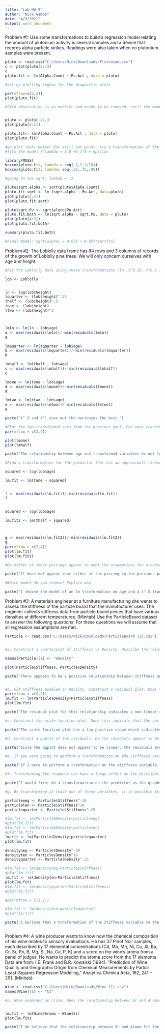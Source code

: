 ```yaml
---
title: "Lab-HW-9"
author: "Nick Gembs"
date: "4/9/2021"
output: word_document
---
```



Problem #1: Use some transformations to build a regression model relating the amount of plutonium activity is several samples and a device that records alpha particle strikes. Readings were also taken when no plutonium samples were present.
```r

pluto <- read.csv("C:/Users/Nick/Downloads/Plutonium.csv")
c <- plot(pluto[2:1])
c
pluto.fit <- lm(Alpha.Count ~ Pu.Act , data = pluto)

#set up plotting region for the diagnostic plots

par(mfrow=c(2,2))
plot(pluto.fit)


```

```r
#24th observation is an outlier and needs to be removed, refit the model


pluto <- pluto[-24,]
plot(pluto[2:1])

pluto.fit<- lm(Alpha.Count ~ Pu.Act , data = pluto)
plot(pluto.fit)
```

```r
#qq plot looks better but still not great, try a transformation of the response with boxcox
#fits the model Y^lambda = b_0 +b_1*X + epsilon

library(MASS)
boxcox(pluto.fit, lambda = seq(-2,2,1/10))
boxcox(pluto.fit, lambda= seq(.25,.75,.05))

#going to use sqrt, lambda = .5

pluto$sqrt.alpha <- sqrt(pluto$Alpha.Count)
pluto.fit.sqrt <- lm (sqrt.alpha ~ Pu.Act, data=pluto)
plot(pluto[2:3])
plot(pluto.fit.sqrt)

```


```r
pluto$sqrt.Pu <- sqrt(pluto$Pu.Act)
pluto.fit.both <- lm(sqrt.alpha ~ sqrt.Pu, data = pluto)
plot(pluto[4:3])
plot(pluto.fit.both)

summary(pluto.fit.both)

#Final Model: sqrt(alpha) = 0.073 + 0.057*sqrt(Pu)
```

\newpage

Problem #2: The Loblolly data frame has 84 rows and 3 columns of records of the growth of Loblolly pine trees. We will only concern ourselves with age and height.
```r

#Fit the Loblolly data using these transformations (ln ,t^0.25, t^0.5 , t^1 , t^2) on the response variable. Which two even out the variances the best? (For each transformation, compute the ratio of the largest variance by age to the smallest variance by age. The best will be the tranformations with a ratio closest to one. )

lob <- Loblolly


ln <- log(lob$height)
tquarter <- (lob$height)^.25
thalf <- (lob$height)^.5
tone <- (lob$height)
ttwo <- (lob$height)^2



lmln <- lm(ln ~ lob$age)
a <- max(residuals(lmln))/-min(residuals(lmln))
a

lmquarter <- lm(tquarter ~ lob$age)
b <- max(residuals(lmquarter))/-min(residuals(lmquarter))
b

lmhalf <- lm(thalf ~ lob$age)
c <- max(residuals(lmhalf))/-min(residuals(lmhalf))
c

lmone <- lm(tone ~ lob$age)
d <- max(residuals(lmone))/-min(residuals(lmone))
d

lmtwo <- lm(ttwo ~ lob$age)
e <- max(residuals(lmtwo))/-min(residuals(lmtwo))
e

paste("t^.5 and t^1 even out the variances the best.")

#Plot the two transformed sets from the previous part. For each transformation, do the variances at each age look similar? For each tranformation, does the relationship between age and the transformed variables look linear?
par(mfrow = c(2,4))

plot(lmone)
plot(lmhalf)

paste("The relationship between age and transformed variables do not look linear in either of the two tranformations chosen. The variances for t^1 appear greater than for t^.5, but both variances show a non-linear relationship")

#Find a transformation for the predictor that has an approximate linear relationship with the transformed responses. (limit your search to the same transformations you tried on the response.)

squared <- log(lob$age)

lm.fit <- lm(tone ~ squared)


f <- max(residuals(lm.fit))/-min(residuals(lm.fit))
f


squared <- log(lob$age)

lm.fit2 <- lm(thalf ~ squared)



g <- max(residuals(lm.fit2))/-min(residuals(lm.fit2))
g
par(mfrow = c(2,4))
plot(lm.fit)
plot(lm.fit2)

#Do either of these pairings appear to meet the assumptions for a normal linear regression model? Explain.

paste("It does not appear that either of the pairing in the previous part perfectly meet the assumptions for a normal linear regression model. Although the pairing of ln(age) and (height)^.5 appears linear, the variance is not perfectly consistant for all age values, specifically at 2 and 3.")
	
#Which model do you choose? Explain why.

paste("I choose the model of an ln tranformation on age and a t^.5 transformation on height because its residual plot appears the most flat and its qqplot appears to be the most positive linear.")

```

\newpage

Problem #3: A materials engineer at a furniture manufacturing site wants to assess the stiffness of the particle board that the manufacturer uses. The engineer collects stiffness data from particle board pieces that have various densities at different temperatures. (Minitab) Use the ParticleBoard dataset to answer the following questions. For these questions we will assume that all regression assumptions are met.

```r


Particle <- read.csv("C:/Users/Nick/Downloads/ParticleBoard (1).csv")


#a.	Construct a scatterplot of Stiffness vs Density. Describe the relationship. Do they appear to have a linear or curved relationship?

names(Particle)[1] <- "Density"

plot(Particle$Stiffness, Particle$Density)

paste("There appears to be a positive relationship between stiffness and density that likely is non-linear with a slight concave-down curve.")


#b.	Fit Stiffness modeled on Density. Construct a residual plot. Does this indicate that there is a linear relationship between the variables?
par(mfrow = c(2,2))
lm.fit <- lm(Particle$Density~Particle$Stiffness)
plot(lm.fit)

paste("The residual plot for this relationship indicates a non-linear relationship between these variables")

#c.	Construct the scale location plot. Does this indicate that the variances approximatley the same through out the range of predictors?

paste("The scale location plot has a low positive slope which indicates that the variances are close through out the range of predictors but not the same. There appears to be a mild increase in variance as the predicators increase.")

#d.	Construct a qqplot of the residuals. Do the residuals appear to be normally distributed?

paste("Since the qqplot does not appear to be linear, the residuals are not normally distributed.")

#e.	If you were going to perform a transformation on the Stiffness variable would you consider increasing or decreasing the power? What about the Density variable?

paste("If I were to perform a tranformation on the stiffness variable, I would decrease the power. For the density variable, I would increase the power.")

#f.	Transforming the response can have a large effect on the distribution of the residuals. Based on the graphs you have examined, which would be your first candidate for transformation? Response or predictor?

paste("I would first do a transformation on the predictor as the graphs show that the distribution of the residuals/variances do not appear to be extremely skewed. If the transformation is not effective enough, I will try a transformation on the response.")

#g.	By transforming at least one of these variables, it is possible to find two variables (after possible transformation) that approximately meet the assumptions for our normal regression model. What transformations are needed? ( Restrict your search to powers in seq(-10,10,.25) ) Demonstrate graphically that they work.

particleneg <- Particle$Stiffness^-10
particleten <- Particle$Stiffness^10
particlequarter <- Particle$Stiffness^.25

#lm.fit <- lm(Particle$Density~particleneg)
#plot(lm.fit)
#lm.fit <- lm(Particle$Density~particleten)
#plot(lm.fit)
lm.fit <- lm(Particle$Density~particlequarter)
plot(lm.fit)

densityneg <- Particle$Density^-10
densityten <- Particle$Density^10
densityquarter <- Particle$Density^.25

#lm.fit <- lm(densityneg~Particle$Stiffness)
#plot(lm.fit)
lm.fit <- lm(densityten~Particle$Stiffness)
plot(lm.fit)
#lm.fit <- lm(densityquarter~Particle$Stiffness)
#plot(lm.fit)

#par(mfrow = c(1,1))

#lm.fit <- lm(densityten~particlequarter)
#plot(lm.fit)

paste("I believe that a trnaformation of the Stiffness variable to the .25 power is the best transformation in the given sequence. There is still some variance on the residual plot but the variances are low, the qq plot is linear, and the scale-location plot shows little to no change in variance over the range of stiffness values")



```

\newpage

Problem #4: A wine producer wants to know how the chemical composition of his wine relates to sensory evaluations. He has 37 Pinot Noir samples, each described by 17 elemental concentrations (Cd, Mo, Mn, Ni, Cu, Al, Ba, Cr, Sr, Pb, B, Mg, Si, Na, Ca, P, K) and a score on the wine’s aroma from a panel of judges. He wants to predict the aroma score from the 17 elements. Data are from: I.E. Frank and B.R. Kowalski (1984). “Prediction of Wine Quality and Geographic Origin from Chemical Measurements by Partial Least-Squares Regression Modeling,” Analytica Chimica Acta, 162, 241 − 251. (Minitab)
```r

Wine <- read.csv("C:/Users/Nick/Downloads/Wine (1).csv")
names(Wine)[1] <- "Cd"

#a.	When examined up close, does the relationship between Sr and Aroma appear to meet the assumptions for our normal regression model? Explain. If not, can you find a transformation or set of transformations that improves the fit. Justify your statement. If you think that no transformations, are needed, that needs to be justified.


lm.fit <- lm(Wine$Aroma ~ Wine$Sr)
plot(lm.fit)

paste("I do believe that the relationship between Sr and Aroma fit the assumptions for our normal regression model. The residual plot displays fairly consistant residuals with low variance. The qqplot is clearly positive and linear. The scale location plot indicates almost no difference in variance along the range of Sr values. There appears to be a clear linear relationship between Sr and aroma with a consistant variance along the Sr variable.")
```



